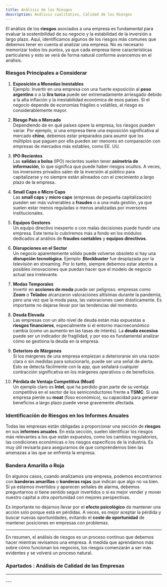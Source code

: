 ```yaml
---
title: Análisis de los Riesgos
description: Análisis cualitativo, Calidad de los Riesgos
---
```




<HeaderBackToAnalisisCalidad />


El análisis de los **riesgos** asociados a una empresa es fundamental para evaluar la sostenibilidad de su negocio y la estabilidad de la inversión a largo plazo. Aquí, identificamos algunos de los riesgos más comunes que debemos tener en cuenta al analizar una empresa. No es necesario memorizar todos los puntos, ya que cada empresa tiene características particulares y esto se verá de forma natural conforme avancemos en el análisis.

### Riesgos Principales a Considerar

1. **Exposición a Monedas Inestables**  
   Ejemplo: Invertir en una empresa con una fuerte exposición al **peso argentino** o a la **lira turca** puede ser extremadamente arriesgado debido a la alta inflación y la inestabilidad económica de esos países. Si el negocio depende de economías frágiles o volátiles, el riesgo es considerablemente mayor.

2. **Riesgo País o Mercado**  
   Dependiendo de en qué países opere la empresa, los riesgos pueden variar. Por ejemplo, si una empresa tiene una exposición significativa al mercado **chino**, debemos estar preparados para asumir que los múltiplos que paguen por ella pueden ser menores en comparación con empresas de mercados más estables, como EE. UU.

3. **IPO Recientes**  
   Las **salidas a bolsa** (IPO) recientes suelen tener **asimetría de información**, lo que significa que puede haber riesgos ocultos. A veces, los inversores privados salen de la inversión al público para capitalizarse y no siempre están alineados con el crecimiento a largo plazo de la empresa.

4. **Small Caps o Micro Caps**  
   Las **small caps** y **micro caps** (empresas de pequeña capitalización) pueden ser más vulnerables a **fraudes** o a una mala gestión, ya que suelen estar menos reguladas o menos analizadas por inversores institucionales.

5. **Equipos Gestores**  
   Un equipo directivo inexperto o con malas decisiones puede hundir una empresa. Este tema lo cubriremos más a fondo en los módulos dedicados al análisis de **fraudes contables** y **equipos directivos**.

6. **Disrupciones en el Sector**  
   Un negocio aparentemente sólido puede volverse obsoleto si hay una **disrupción tecnológica**. Ejemplo: **Blockbuster** fue desplazada por la televisión en streaming. Por lo tanto, siempre debemos estar atentos a posibles innovaciones que puedan hacer que el modelo de negocio actual sea irrelevante.

7. **Modas Temporales**  
   Invertir en **acciones de moda** puede ser peligroso. empresas como **Zoom** o **Teladoc** alcanzaron valoraciones altísimas durante la pandemia, pero una vez que la moda pasa, las valoraciones caen drásticamente. Es importante no dejarse llevar por las tendencias del momento.

8. **Deuda Elevada**  
   Las empresas con un alto nivel de deuda están más expuestas a **riesgos financieros**, especialmente si el entorno macroeconómico cambia (como un aumento en las tasas de interés). La **deuda excesiva** puede ser un indicador de fragilidad, y por eso es fundamental analizar cómo se gestiona la deuda en la empresa.

9. **Deterioro de Márgenes**  
   Si los márgenes de una empresa empiezan a deteriorarse sin una razón clara o sin medidas para solucionarlo, puede ser una señal de alerta. Esto se detecta fácilmente con la app, que señalará cualquier contracción significativa en los márgenes operativos o de beneficios.

10. **Pérdida de Ventaja Competitiva (Moat)**  
   Un ejemplo claro es **Intel**, que ha perdido gran parte de su ventaja competitiva en el sector de los semiconductores frente a **TSMC**. Si una empresa pierde su **moat** (foso económico), su capacidad para generar beneficios a largo plazo puede verse gravemente afectada.

### Identificación de Riesgos en los Informes Anuales

Todas las empresas están obligadas a proporcionar una sección de **riesgos** en sus **informes anuales**. En esta sección, suelen identificar los riesgos más relevantes a los que están expuestos, como los cambios regulatorios, las condiciones económicas o los riesgos específicos de la industria. Es muy útil revisarla para asegurarnos de que comprendemos bien las amenazas a las que se enfrenta la empresa.

### Bandera Amarilla o Roja

En algunos casos, cuando analizamos una empresa, podemos encontrarnos con **banderas amarillas** o **banderas rojas** que indican que algo no va bien. Si ya estamos invertidos y aparecen señales de alarma, debemos preguntarnos si tiene sentido seguir invertidos o si es mejor vender y mover nuestro capital a otra oportunidad con mejores perspectivas.

Es importante no dejarnos llevar por el **efecto psicológico** de mantener una acción solo porque está en pérdidas. A veces, es mejor aceptar la pérdida y buscar nuevas oportunidades, evitando el **coste de oportunidad** de mantener posiciones en empresas con problemas.

---

En resumen, el análisis de riesgos es un proceso continuo que debemos hacer mientras revisamos una empresa. A medida que aprendamos más sobre cómo funcionan los negocios, los riesgos comenzarán a ser más evidentes y se volverá un proceso natural. 


### Apartados : Análisis de Calidad de las Empresas

---
<FooterLinkAnalisisCalidad />
---
